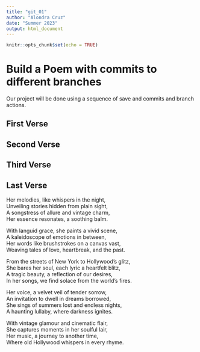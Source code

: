 ```yaml
---
title: "git_01"
author: "Alondra Cruz"
date: "Summer 2023"
output: html_document
---
```


```r
knitr::opts_chunk$set(echo = TRUE)
```
# Build a Poem with commits to different branches
Our project will be done using a sequence of save and commits and branch actions.
<!-- Do not modify or change any text in "!--" bracketed areas such as this --- these are instructions to
you, if you change any of this the git program will notice it and compromise your git merging strategy !-->

## First Verse 
<!--Put the first five lines of a poem by Lewis Carrol in this section!-->

## Second Verse
<!--Put the first five lines of a poem by Robert Frost here!-->

## Third Verse
<!--Put the first two verses of The Walrus and the Carpenter here!-->

## Last Verse
<!--Put a short poem you created using chatGPT of 20 to 30 lines,here!-->

Her melodies, like whispers in the night,   
Unveiling stories hidden from plain sight,    
A songstress of allure and vintage charm,   
Her essence resonates, a soothing balm.   

With languid grace, she paints a vivid scene,   
A kaleidoscope of emotions in between,    
Her words like brushstrokes on a canvas vast,   
Weaving tales of love, heartbreak, and the past.    

From the streets of New York to Hollywood's glitz,    
She bares her soul, each lyric a heartfelt blitz,   
A tragic beauty, a reflection of our desires,   
In her songs, we find solace from the world's fires.    

Her voice, a velvet veil of tender sorrow,    
An invitation to dwell in dreams borrowed,    
She sings of summers lost and endless nights,   
A haunting lullaby, where darkness ignites.   

With vintage glamour and cinematic flair,   
She captures moments in her soulful lair,   
Her music, a journey to another time,   
Where old Hollywood whispers in every rhyme.    